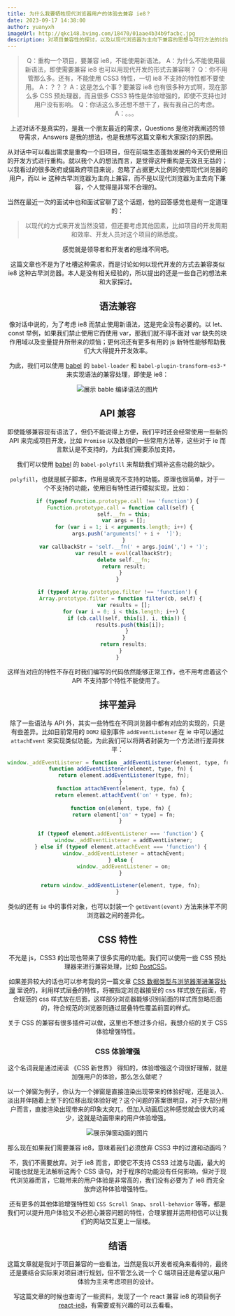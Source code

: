 ```yaml
---
title: 为什么我要牺牲现代浏览器用户的体验去兼容 ie8？
date: 2023-09-17 14:38:00
author: yuanyxh
imageUrl: http://qkc148.bvimg.com/18470/01aae4b34b9facbc.jpg
description: 对项目兼容性的探讨，以及以现代浏览器为主向下兼容的思想与可行方法的讨论。
---
```


<Header frontmatter={frontmatter} />

<Toc toc={toc} />

> Q：重构一个项目，要兼容 ie8，不能使用新语法。
> A：为什么不能使用最新语法，即使需要兼容 ie8 也可以用现代开发的形式去兼容啊？
> Q：你不用管那么多。还有，不能使用 CSS3 特性，一切 ie8 不支持的特性都不要使用。
> A：？？？
> A：这是怎么个事？要兼容 ie8 也有很多种方式啊，现在那么多 CSS 预处理器，而且很多 CSS3 特性是体验增强的，即使不支持也对用户没有影响。
> Q：你话这么多还想不想干了，我有我自己的考虑。
> A：。。。

上述对话不是真实的，是我一个朋友最近的需求，Questions 是他对我阐述的领导需求，Answers 是我的想法，也是我想写这篇文章和大家探讨的原因。

从对话中可以看出需求是重构一个旧项目，但在前端生态蓬勃发展的今天仍使用旧的开发方式进行重构。就以我个人的想法而言，是觉得这种重构是无效且无益的；以我看过的很多政府或偏政府项目来说，忽略了占据更大比例的使用现代浏览器的用户，而以 ie 这种古早浏览器为主向上兼容，而不是以现代浏览器为主去向下兼容，个人觉得是非常不合理的。

当然在最近一次的面试中也和面试官聊了这个话题，他的回答感觉也是有一定道理的：

> 以现代的方式来开发当然没错，但还要考虑其他因素，比如项目的开发周期和效率、开发人员对这个项目的熟悉度。

感觉就是领导者和开发者的思维不同吧。

这篇文章也不是为了吐槽这种需求，而是讨论如何以现代开发的方式去兼容类似 ie8 这种古早浏览器。本人是没有相关经验的，所以提出的还是一些自己的想法来和大家探讨。


## 语法兼容

像对话中说的，为了考虑 ie8 而禁止使用新语法，这是完全没有必要的。以 let、const 举例，如果我们禁止使用它而使用 var，那我们就不得不面对 var 缺失的块作用域以及变量提升所带来的烦恼；更何况还有更多有用的 js 新特性能够帮助我们大大得提升开发效率。

为此，我们可以使用 [babel] 的 `babel-loader` 和 `babel-plugin-transform-es3-*` 来实现语法的兼容处理，即使是 ie8：

<Image url='http://qkc148.bvimg.com/18470/9aff0231bc3ead45.png' width={1366} height={619} alt='展示 bable 编译语法的图片' />

## API 兼容

即使能够兼容现有语法了，但仍不能说得上方便，我们平时还会经常使用一些新的 API 来完成项目开发，比如 `Promise` 以及数组的一些常用方法等，这些对于 ie 而言默认是不支持的，为此我们需要添加支持。

我们可以使用 [babel] 的 `babel-polyfill` 来帮助我们填补这些功能的缺少。

`polyfill`，也就是腻子脚本，作用是填充不支持的功能。原理也很简单，对于一个不支持的功能，使用旧有特性进行模拟实现，比如：

```js
if (typeof Function.prototype.call !== 'function') {
  Function.prototype.call = function call(self) {
    self.__fn = this;
    var args = [];
    for (var i = 1; i < arguments.length; i++) {
      args.push('arguments[' + i +  ']');
    }
    var callbackStr = 'self.__fn(' + args.join(',') + ')';
    var result = eval(callbackStr);
    delete self.__fn;
    return result;
  }
}

if (typeof Array.prototype.filter !== 'function') {
  Array.prototype.filter = function filter(cb, self) {
    var results = [];
    for (var i = 0; i < this.length; i++) {
      if (cb.call(self, this[i], i, this)) {
        results.push(this[i]);
      }
    }
    return results;
  }
}
```

这样当对应的特性不存在时我们编写的代码依然能够正常工作，也不用考虑着这个 API 不支持那个特性不能使用了。

## 抹平差异

除了一些语法与 API 外，其实一些特性在不同浏览器中都有对应的实现的，只是有些差异。比如目前常用的 `DOM2` 级别事件 `addEventListener` 在 ie 中可以通过 `attachEvent` 来实现类似功能，为此我们可以将两者封装为一个方法进行差异抹平：

```js
window._addEventListener = function _addEventListener(element, type, fn) {
  function addEventListener(element, type, fn) {
    return element.addEventListener(type, fn);
  }
  function attachEvent(element, type, fn) {
    return element.attachEvent('on' + type, fn);
  }
  function on(element, type, fn) {
    return element['on' + type] = fn;
  }

  if (typeof element.addEventListener === 'function') {
    window._addEventListener = addEventListener;
  } else if (typeof element.attachEvent === 'function') {
    window._addEventListener = attachEvent;
  } else {
    window._addEventListener = on;
  }

  return window._addEventListener(element, type, fn);
}
```

类似的还有 `ie` 中的事件对象，也可以封装一个 `getEvent(event)` 方法来抹平不同浏览器之间的差异化。

## CSS 特性

不光是 js，CSS3 的出现也带来了很多实用的功能。我们可以使用一些 CSS 预处理器来进行兼容处理，比如 [PostCSS]。

如果差异较大的话也可以参考我的另一篇文章 [CSS 数据类型与浏览器渐进兼容处理] 里说的，利用样式层叠的特性，将被指定浏览器接受的 css 样式放在前面，符合规范的 css 样式放在后面，这样部分浏览器能够识别前面的样式而忽略后面的，符合规范的浏览器则通过层叠特性覆盖前面的样式。

关于 CSS 的兼容有很多插件可以做，这里也不想过多介绍，我想介绍的关于 CSS 体验增强特性。

### CSS 体验增强

这个名词我是通过阅读 《CSS 新世界》 得知的，体验增强这个词很好理解，就是加强用户的体验，那么怎么做呢？

以一个弹窗为例子，你认为一个弹窗是直接渲染出现带来的体验好呢，还是淡入、淡出并伴随着上至下的位移出现体验好呢？这个问题的答案很明显，对于大部分用户而言，直接渲染出现带来的印象太突兀，但加入动画后这种感觉就会很大的减少，这就是动画带来的用户体验增强。

<Image url='http://qkc148.bvimg.com/18470/cc5731672913ddaf.gif' width={1364} height={728} alt='展示弹窗动画的图片' />

那么现在如果我们需要兼容 ie8，意味着我们必须放弃 CSS3 中的过渡和动画吗？

不，我们不需要放弃。对于 ie8 而言，即使它不支持 CSS3 过渡与动画，最大的可能也就是无法解析这两个 CSS 语句，对于程序的功能没有任何影响，但对于现代浏览器而言，它能带来的用户体验是非常高的，我们没有必要为了 ie8 而完全放弃这种体验增强特性。

还有更多的其他体验增强特性如 `CSS Scroll Snap`、`sroll-behavior` 等等，都是我们可以提升用户体验又不必担心兼容问题的特性，合理掌握并运用相信可以让我们的网站交互更上一层楼。

## 结语

这篇文章就是我对于项目兼容的一些看法，当然是我以开发者视角来看待的，最终还是要结合实际来对项目进行规划，但不管怎么说一个 C 端项目还是希望以用户体验为主来考虑项目的设计。

写这篇文章的时候也查询了一些资料，发现了一个 react 兼容 ie8 的项目例子 [react-ie8]，有需要或有兴趣的可以去看看。

[babel]: https://babeljs.io/
[CSS 数据类型与浏览器渐进兼容处理]: https://yuanyxh.com/posts/css/css%20%E6%95%B0%E6%8D%AE%E7%B1%BB%E5%9E%8B%E4%B8%8E%E5%85%BC%E5%AE%B9%E5%A4%84%E7%90%86.html
[PostCSS]: https://postcss.org/
[react-ie8]: https://github.com/xcatliu/react-ie8#cn-make-your-react-app-work-in-ie8

